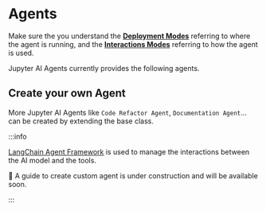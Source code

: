 
# Agents

Make sure the you understand the [**Deployment Modes**](/docs/deployments) referring to where the agent is running, and the [**Interactions Modes**](/docs/interactions) referring to how the agent is used.

Jupyter AI Agents currently provides the following agents.

<DocCardList />

## Create your own Agent

More Jupyter AI Agents like `Code Refactor Agent`, `Documentation Agent`... can be created by extending the base class.

:::info

[LangChain Agent Framework](https://python.langchain.com/v0.1/docs/modules/agents/how_to/custom_agent/) is used to manage the interactions between the AI model and the tools.

🚧 A guide to create custom agent is under construction and will be available soon.

:::
